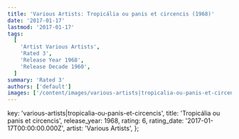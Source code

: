 ```yaml
---
title: 'Various Artists: Tropicália ou panis et circencis (1968)'
date: '2017-01-17'
lastmod: '2017-01-17'
tags:
  [
    'Artist Various Artists',
    'Rated 3',
    'Release Year 1968',
    'Release Decade 1960',
  ]
summary: 'Rated 3'
authors: ['default']
images: ['/content/images/various-artists|tropicalia-ou-panis-et-circencis.jpg']
---
```


  key: 'various-artists|tropicalia-ou-panis-et-circencis',
  title: 'Tropicália ou panis et circencis',
  release_year: 1968,
  rating: 6,
  rating_date: '2017-01-17T00:00:00.000Z',
  artist: 'Various Artists',
};

<MusicRating data={data} />
